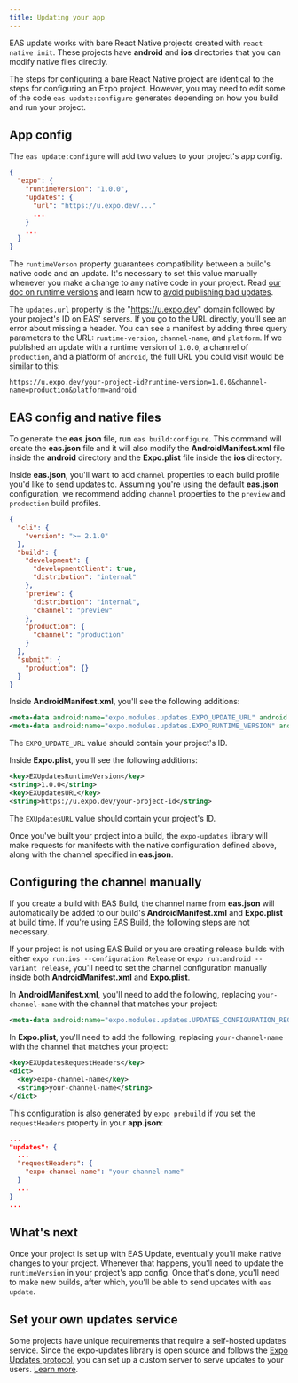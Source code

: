 ```yaml
---
title: Updating your app
---
```


EAS update works with bare React Native projects created with `react-native init`. These projects have **android** and **ios** directories that you can modify native files directly.

The steps for configuring a bare React Native project are identical to the steps for configuring an Expo project. However, you may need to edit some of the code `eas update:configure` generates depending on how you build and run your project.

## App config

The `eas update:configure` will add two values to your project's app config.

```json
{
  "expo": {
    "runtimeVersion": "1.0.0",
    "updates": {
      "url": "https://u.expo.dev/..."
      ...
    }
    ...
  }
}
```

The `runtimeVerson` property guarantees compatibility between a build's native code and an update. It's necessary to set this value manually whenever you make a change to any native code in your project. Read [our doc on runtime versions](/eas-update/runtime-versions/#custom--runtimeversion) and learn how to [avoid publishing bad updates](/eas-update/runtime-versions/#avoiding-crashes-with-incompatible-updates).

The `updates.url` property is the "https://u.expo.dev" domain followed by your project's ID on EAS' servers. If you go to the URL directly, you'll see an error about missing a header. You can see a manifest by adding three query parameters to the URL: `runtime-version`, `channel-name`, and `platform`. If we published an update with a runtime version of `1.0.0`, a channel of `production`, and a platform of `android`, the full URL you could visit would be similar to this:

```
https://u.expo.dev/your-project-id?runtime-version=1.0.0&channel-name=production&platform=android
```

## EAS config and native files

To generate the **eas.json** file, run `eas build:configure`. This command will create the **eas.json** file and it will also modify the **AndroidManifest.xml** file inside the **android** directory and the **Expo.plist** file inside the **ios** directory.

Inside **eas.json**, you'll want to add `channel` properties to each build profile you'd like to send updates to. Assuming you're using the default **eas.json** configuration, we recommend adding `channel` properties to the `preview` and `production` build profiles.

```json
{
  "cli": {
    "version": ">= 2.1.0"
  },
  "build": {
    "development": {
      "developmentClient": true,
      "distribution": "internal"
    },
    "preview": {
      "distribution": "internal",
      "channel": "preview"
    },
    "production": {
      "channel": "production"
    }
  },
  "submit": {
    "production": {}
  }
}
```

Inside **AndroidManifest.xml**, you'll see the following additions:

```xml
<meta-data android:name="expo.modules.updates.EXPO_UPDATE_URL" android:value="https://u.expo.dev/your-project-id"/>
<meta-data android:name="expo.modules.updates.EXPO_RUNTIME_VERSION" android:value="1.0.0"/>
```

The `EXPO_UPDATE_URL` value should contain your project's ID.

Inside **Expo.plist**, you'll see the following additions:

```xml
<key>EXUpdatesRuntimeVersion</key>
<string>1.0.0</string>
<key>EXUpdatesURL</key>
<string>https://u.expo.dev/your-project-id</string>
```

The `EXUpdatesURL` value should contain your project's ID.

Once you've built your project into a build, the `expo-updates` library will make requests for manifests with the native configuration defined above, along with the channel specified in **eas.json**.

## Configuring the channel manually

If you create a build with EAS Build, the channel name from **eas.json** will automatically be added to our build's **AndroidManifest.xml** and **Expo.plist** at build time. If you're using EAS Build, the following steps are not necessary.

If your project is not using EAS Build or you are creating release builds with either `expo run:ios --configuration Release` or `expo run:android --variant release`, you'll need to set the channel configuration manually inside both **AndroidManifest.xml** and **Expo.plist**.

In **AndroidManifest.xml**, you'll need to add the following, replacing `your-channel-name` with the channel that matches your project:

```xml
<meta-data android:name="expo.modules.updates.UPDATES_CONFIGURATION_REQUEST_HEADERS_KEY" android:value="{&quot;expo-channel-name&quot;:&quot;your-channel-name&quot;}"/>
```

In **Expo.plist**, you'll need to add the following, replacing `your-channel-name` with the channel that matches your project:

```xml
<key>EXUpdatesRequestHeaders</key>
<dict>
  <key>expo-channel-name</key>
  <string>your-channel-name</string>
</dict>
```

This configuration is also generated by `expo prebuild` if you set the `requestHeaders` property in your **app.json**: 

```json
...
"updates": {
  ...
  "requestHeaders": {
    "expo-channel-name": "your-channel-name"
  }
  ...
}
...
```

## What's next

Once your project is set up with EAS Update, eventually you'll make native changes to your project. Whenever that happens, you'll need to update the `runtimeVersion` in your project's app config. Once that's done, you'll need to make new builds, after which, you'll be able to send updates with `eas update`.

## Set your own updates service

Some projects have unique requirements that require a self-hosted updates service. Since the expo-updates library is open source and follows the [Expo Updates protocol](/technical-specs/expo-updates-0.mdx), you can set up a custom server to serve updates to your users. [Learn more](/distribution/custom-updates-server.mdx).
